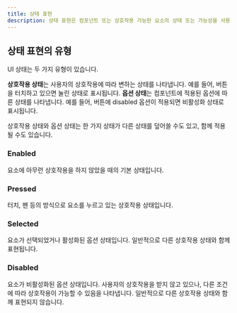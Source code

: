 ```yaml
---
title: 상태 표현
description: 상태 표현은 컴포넌트 또는 상호작용 가능한 요소의 상태 또는 가능성을 사용자에게 전달합니다.
---
```


## 상태 표현의 유형

UI 상태는 두 가지 유형이 있습니다.

**상호작용 상태**는 사용자의 상호작용에 따라 변하는 상태를 나타냅니다. 예를 들어, 버튼을 터치하고 있으면 눌린 상태로 표시됩니다.
**옵션 상태**는 컴포넌트에 적용된 옵션에 따른 상태를 나타냅니다. 예를 들어, 버튼에 disabled 옵션이 적용되면 비활성화 상태로 표시됩니다.

상호작용 상태와 옵션 상태는 한 가지 상태가 다른 상태를 덮어쓸 수도 있고, 함께 적용될 수도 있습니다.

### Enabled

요소에 아무런 상호작용을 하지 않았을 때의 기본 상태입니다.

### Pressed

터치, 펜 등의 방식으로 요소를 누르고 있는 상호작용 상태입니다.

### Selected

요소가 선택되었거나 활성화된 옵션 상태입니다. 일반적으로 다른 상호작용 상태와 함께 표현됩니다.

### Disabled

요소가 비활성화된 옵션 상태입니다. 사용자의 상호작용을 받지 않고 있으나, 다른 조건에 따라 상호작용이 가능할 수 있음을 나타냅니다. 일반적으로 다른 상호작용 상태와 함께 표현되지 않습니다.